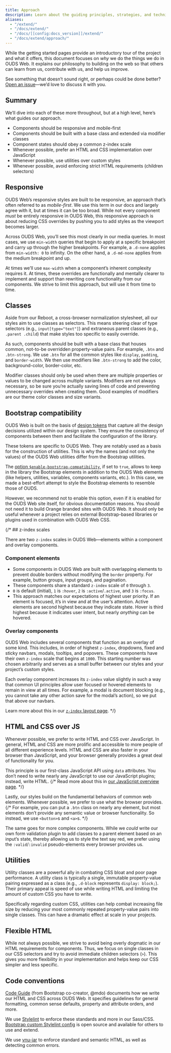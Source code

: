 ```yaml
---
title: Approach
description: Learn about the guiding principles, strategies, and techniques used to build and maintain OUDS Web so you can more easily customize and extend it yourself.
aliases:
  - "/extend/"
  - "/docs/extend/"
  - "/docs/[[config:docs_version]]/extend/"
  - "/docs/extend/approach/"
---
```


While the getting started pages provide an introductory tour of the project and what it offers, this document focuses on _why_ we do the things we do in OUDS Web. It explains our philosophy to building on the web so that others can learn from us, contribute with us, and help us improve.

See something that doesn’t sound right, or perhaps could be done better? [Open an issue]([[config:repo]]/issues/new/choose)—we’d love to discuss it with you.

## Summary

We’ll dive into each of these more throughout, but at a high level, here’s what guides our approach.

- Components should be responsive and mobile-first
- Components should be built with a base class and extended via modifier classes
- Component states should obey a common z-index scale
- Whenever possible, prefer an HTML and CSS implementation over JavaScript
- Whenever possible, use utilities over custom styles
- Whenever possible, avoid enforcing strict HTML requirements (children selectors)

## Responsive

OUDS Web’s responsive styles are built to be responsive, an approach that’s often referred to as _mobile-first_. We use this term in our docs and largely agree with it, but at times it can be too broad. While not every component _must_ be entirely responsive in OUDS Web, this responsive approach is about reducing CSS overrides by pushing you to add styles as the viewport becomes larger.

Across OUDS Web, you’ll see this most clearly in our media queries. In most cases, we use `min-width` queries that begin to apply at a specific breakpoint and carry up through the higher breakpoints. For example, a `.d-none` applies from `min-width: 0` to infinity. On the other hand, a `.d-md-none` applies from the medium breakpoint and up.

At times we’ll use `max-width` when a component’s inherent complexity requires it. At times, these overrides are functionally and mentally clearer to implement and support than rewriting core functionality from our components. We strive to limit this approach, but will use it from time to time.

## Classes

Aside from our Reboot, a cross-browser normalization stylesheet, all our styles aim to use classes as selectors. This means steering clear of type selectors (e.g., `input[type="text"]`) and extraneous parent classes (e.g., `.parent .child`) that make styles too specific to easily override.

As such, components should be built with a base class that houses common, not-to-be overridden property-value pairs. For example, `.btn` and `.btn-strong`. We use `.btn` for all the common styles like `display`, `padding`, and `border-width`. We then use modifiers like `.btn-strong` to add the color, background-color, border-color, etc.

Modifier classes should only be used when there are multiple properties or values to be changed across multiple variants. Modifiers are not always necessary, so be sure you’re actually saving lines of code and preventing unnecessary overrides when creating them. Good examples of modifiers are our theme color classes and size variants.


## Bootstrap compatibility

OUDS Web is built on the basis of [design tokens]([[docsref:/customize/custom-libraries#tokens-architecture]]) that capture all the design decisions utilized within our design system. They ensure the consistency of components between them and facilitate the configuration of the library.

These tokens are specific to OUDS Web. They are notably used as a basis for the construction of utilities. This is why the names (and not only the values) of the OUDS Web utilities differ from the Bootstrap utilities.

The [option `$enable-bootstrap-compatibility`]([[docsref:/customize/options]]), if set to `true`, allows to keep in the library the Bootstrap elements in addition to the OUDS Web elements (like helpers, utilities, variables, components variants, etc.). In this case, we made a best-effort attempt to style the Bootstrap elements to resemble those of OUDS.

However, we recommend not to enable this option, even if it is enabled for the OUDS Web site itself, for obvious documentation reasons. You should not need it to build Orange branded sites with OUDS Web. It should only be useful whenever a project relies on external Bootstrap-based libraries or plugins used in combination with OUDS Web CSS.

{/* ## z-index scales

There are two `z-index` scales in OUDS Web—elements within a component and overlay components.

### Component elements

- Some components in OUDS Web are built with overlapping elements to prevent double borders without modifying the `border` property. For example, button groups, input groups, and pagination.
- These components share a standard `z-index` scale of `0` through `3`.
- `0` is default (initial), `1` is `:hover`, `2` is `:active`/`.active`, and `3` is `:focus`.
- This approach matches our expectations of highest user priority. If an element is focused, it’s in view and at the user’s attention. Active elements are second highest because they indicate state. Hover is third highest because it indicates user intent, but nearly _anything_ can be hovered.

### Overlay components

OUDS Web includes several components that function as an overlay of some kind. This includes, in order of highest `z-index`, dropdowns, fixed and sticky navbars, modals, tooltips, and popovers. These components have their own `z-index` scale that begins at `1000`. This starting number was chosen arbitrarily and serves as a small buffer between our styles and your project’s custom styles.

Each overlay component increases its `z-index` value slightly in such a way that common UI principles allow user focused or hovered elements to remain in view at all times. For example, a modal is document blocking (e.g., you cannot take any other action save for the modal’s action), so we put that above our navbars.

Learn more about this in our [`z-index` layout page]([[docsref:/layout/z-index]]). */}

## HTML and CSS over JS

Whenever possible, we prefer to write HTML and CSS over JavaScript. In general, HTML and CSS are more prolific and accessible to more people of all different experience levels. HTML and CSS are also faster in your browser than JavaScript, and your browser generally provides a great deal of functionality for you.

This principle is our first-class JavaScript API using `data` attributes. You don’t need to write nearly any JavaScript to use our JavaScript plugins; instead, write HTML.
{/* Read more about this in [our JavaScript overview page]([[docsref:/getting-started/javascript#data-attributes]]). */}

Lastly, our styles build on the fundamental behaviors of common web elements. Whenever possible, we prefer to use what the browser provides.
{/* For example, you can put a `.btn` class on nearly any element, but most elements don’t provide any semantic value or browser functionality. So instead, we use `<button>`s and `<a>`s. */}

The same goes for more complex components. While we _could_ write our own form validation plugin to add classes to a parent element based on an input’s state, thereby allowing us to style the text say red, we prefer using the `:valid`/`:invalid` pseudo-elements every browser provides us.

## Utilities

Utility classes are a powerful ally in combating CSS bloat and poor page performance. A utility class is typically a single, immutable property-value pairing expressed as a class (e.g., `.d-block` represents `display: block;`). Their primary appeal is speed of use while writing HTML and limiting the amount of custom CSS you have to write.

Specifically regarding custom CSS, utilities can help combat increasing file size by reducing your most commonly repeated property-value pairs into single classes. This can have a dramatic effect at scale in your projects.

## Flexible HTML

While not always possible, we strive to avoid being overly dogmatic in our HTML requirements for components. Thus, we focus on single classes in our CSS selectors and try to avoid immediate children selectors (`>`). This gives you more flexibility in your implementation and helps keep our CSS simpler and less specific.

## Code conventions

[Code Guide](https://codeguide.co/) (from Bootstrap co-creator, @mdo) documents how we write our HTML and CSS across OUDS Web. It specifies guidelines for general formatting, common sense defaults, property and attribute orders, and more.

We use [Stylelint](https://stylelint.io/) to enforce these standards and more in our Sass/CSS. [Bootstrap custom Stylelint config](https://github.com/twbs/stylelint-config-twbs-bootstrap) is open source and available for others to use and extend.

We use [vnu-jar](https://www.npmjs.com/package/vnu-jar) to enforce standard and semantic HTML, as well as detecting common errors.
